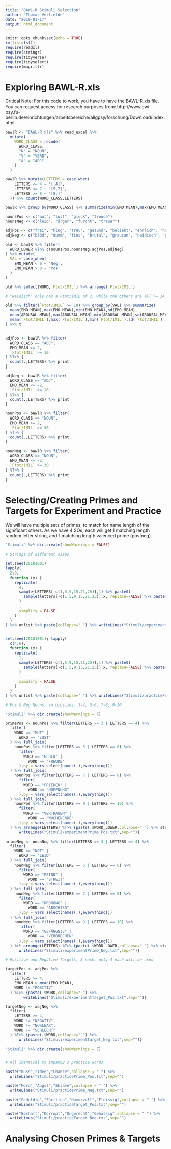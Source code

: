 ```yaml
---
title: "BAWL-R Stimuli Selection"
author: "Thomas Verliefde"
date: "2019-01-17"
output: html_document
---
```


```r
knitr::opts_chunk$set(echo = TRUE)
rm(list=ls())
require(readxl)
require(stringr)
require(tidyverse)
require(tidyselect)
require(magrittr)
```

########################
# Exploring BAWL-R.xls #
########################

Critical Note:
For this code to work, you have to have the BAWL-R.xls file.
You can request access for research purposes from:
  http://www.ewi-psy.fu-berlin.de/einrichtungen/arbeitsbereiche/allgpsy/forschung/Download/index.html

```r

bawlR <- "BAWL-R.xls" %>% read_excel %>%
  mutate(
    WORD_CLASS = recode(
      WORD_CLASS,
      "N" = "NOUN",
      "V" = "VERB",
      "A" = "ADJ"
    )
  )

```

```r

bawlR %>% mutate(LETTERS = case_when(
    LETTERS <= 4 ~ "[,4]",
    LETTERS <= 7 ~ "[5,7]",
    LETTERS >= 8 ~ "[8,]"
  )) %>% count(WORD_CLASS,LETTERS)

```

```r

bawlR %>% group_by(WORD_CLASS) %>% summarize(min(EMO_MEAN),max(EMO_MEAN),sd(EMO_MEAN))

```





```r

nounsPos <- c("mut", "lust", "glück", "freude")
nounsNeg <- c("leid", "ärger", "furcht", "trauer")

adjPos <- c("frei", "klug", "treu", "gesund", "beliebt", "ehrlich", "herzlich", "friedlich")
adjNeg <- c("blöd", "dumm", "fies", "brutal", "grausam", "neidisch", "peinlich", "widerlich")

old <- bawlR %>% filter(
  WORD_LOWER %in% c(nounsPos,nounsNeg,adjPos,adjNeg)
) %>% mutate(
  VAL = case_when(
    EMO_MEAN < 0 ~ 'Neg',
    EMO_MEAN > 0 ~ 'Pos'
  )
)
```

```r

old %>% select(WORD,`Ftot/1MIL`) %>% arrange(`Ftot/1MIL`)

# "Neidisch" only has a Ftot/1MIL of 2, while the others are all >= 14

old %>% filter(`Ftot/1MIL` >= 10) %>% group_by(VAL) %>% summarize(
  mean(EMO_MEAN),max(EMO_MEAN),min(EMO_MEAN),sd(EMO_MEAN),
  mean(AROUSAL_MEAN),max(AROUSAL_MEAN),min(AROUSAL_MEAN),sd(AROUSAL_MEAN),
  mean(`Ftot/1MIL`),max(`Ftot/1MIL`),min(`Ftot/1MIL`),sd(`Ftot/1MIL`)
) %>% t
  

```

```r

adjPos <- bawlR %>% filter(
  WORD_CLASS == "ADJ",
  EMO_MEAN >= 2,
  `Ftot/1MIL` >= 10
) %T>% {
  count(.,LETTERS) %>% print
}

adjNeg <- bawlR %>% filter(
  WORD_CLASS == "ADJ",
  EMO_MEAN <= -2,
  `Ftot/1MIL` >= 10
) %T>% {
  count(.,LETTERS) %>% print
}

nounPos <- bawlR %>% filter(
  WORD_CLASS == "NOUN",
  EMO_MEAN >= 2,
  `Ftot/1MIL` >= 30
) %T>% {
  count(.,LETTERS) %>% print
}

nounNeg <- bawlR %>% filter(
  WORD_CLASS == "NOUN",
  EMO_MEAN <= -2,
  `Ftot/1MIL` >= 30
) %T>% {
  count(.,LETTERS) %>% print
}
```

#####################################################################
# Selecting/Creating Primes and Targets for Experiment and Practice #
#####################################################################

We will have multiple sets of primes, to match for name length of the significant others.
As we have 4 SOs, each will get 1 matching length random letter string, and 1 matching length valenced prime (pos|neg).


```r

"Stimuli" %>% dir.create(showWarnings = FALSE)

# Strings of different sizes

set.seed(20181001)
lapply(
  2:9,
  function (x) {
    replicate(
      4,
      sample(LETTERS[-c(1,5,9,15,21,25)],1) %>% paste0(
        sample(letters[-c(1,5,9,15,21,25)],x, replace=FALSE) %>% paste(collapse="")
      )
      ,
      simplify = FALSE
    )
  }
) %>% unlist %>% paste(collapse=" ") %>% writeLines("Stimuli/experimentPrime_Str.txt",sep="")


set.seed(20181001); lapply(
  c(4,6),
  function (x) {
    replicate(
      1,
      sample(LETTERS[-c(1,5,9,15,21,25)],1) %>% paste0(
        sample(letters[-c(1,5,9,15,21,25)],x, replace=FALSE) %>% paste(collapse="")
      )
      ,
      simplify = FALSE
    )
  }
) %>% unlist %>% paste(collapse=" ") %>% writeLines("Stimuli/practicePrime_Str.txt",sep="")

```

```r
# Pos & Neg Nouns, in binsizes: 3-4, 5-6, 7-8, 9-10

"Stimuli" %>% dir.create(showWarnings = F)

primePos <- nounPos %>% filter(LETTERS == 3 | LETTERS == 4) %>%
  filter(
    WORD == "MUT" |
      WORD == "LUST"
  ) %>% full_join(
    nounPos %>% filter(LETTERS == 5 | LETTERS == 6) %>%
      filter(
        WORD == "GLÜCK" |
          WORD == "FREUDE"
      ),by = vars_select(names(.),everything())
  ) %>% full_join(
    nounPos %>% filter(LETTERS == 7 | LETTERS == 8) %>%
      filter(
        WORD == "FRIEDEN" |
          WORD == "HOFFNUNG"
      ),by = vars_select(names(.),everything())
  ) %>% full_join(
    nounPos %>% filter(LETTERS == 9 | LETTERS == 10) %>%
      filter(
        WORD == "VERTRAUEN" |
          WORD == "WOCHENENDE"
      ),by = vars_select(names(.),everything())
  ) %>% arrange(LETTERS) %T>% {paste(.$WORD_LOWER,collapse=" ") %>% str_to_title %>%
      writeLines("Stimuli/experimentPrime_Pos.txt",sep="")}

primeNeg <- nounNeg %>% filter(LETTERS == 3 | LETTERS == 4) %>%
  filter(
    WORD == "NOT" |
      WORD == "LEID"
  ) %>% full_join(
    nounNeg %>% filter(LETTERS == 5 | LETTERS == 6) %>%
      filter(
        WORD == "FEIND" |
          WORD == "STREIT"
      ),by = vars_select(names(.),everything())
  ) %>% full_join(
    nounNeg %>% filter(LETTERS == 7 | LETTERS == 8) %>%
      filter(
        WORD == "DROHUNG" |
          WORD == "ABSCHIED"
      ),by = vars_select(names(.),everything())
  ) %>% full_join(
    nounNeg %>% filter(LETTERS == 9 | LETTERS == 10) %>%
      filter(
        WORD == "GEFÄNGNIS" |
          WORD == "VERBRECHEN"
      ),by = vars_select(names(.),everything())
  ) %>% arrange(LETTERS) %T>% {paste(.$WORD_LOWER,collapse=" ") %>% str_to_title %>%
      writeLines("Stimuli/experimentPrime_Neg.txt",sep="")}

# Positive and Negative Targets, 8 each, only 4 each will be used

targetPos <- adjPos %>%
  filter(
    LETTERS >= 4,
    EMO_MEAN > mean(EMO_MEAN),
    WORD != "POSITIV"
  ) %T>% {paste(.$WORD,collapse=" ") %>%
        writeLines("Stimuli/experimentTarget_Pos.txt",sep="")}

targetNeg <- adjNeg %>%
  filter(
    LETTERS >= 4,
    WORD != "NEGATIV",
    WORD != "NUKLEAR",
    WORD != "SCHLECHT"
  ) %T>% {paste(.$WORD,collapse=" ") %>%
      writeLines("Stimuli/experimentTarget_Neg.txt",sep="")}


```

```r

"Stimuli" %>% dir.create(showWarnings = F)


# All identical to impamb2's practice words

paste("Kuss","Idee","Chance",collapse = " ") %>%
  writeLines("Stimuli/practicePrime_Pos.txt",sep="")

paste("Mord","Angst","Sklave",collapse = " ") %>%
  writeLines("Stimuli/practicePrime_Neg.txt",sep="")

paste("Geduldig","Zärtlich","Humorvoll","Fleissig",collapse = " ") %>%
  writeLines("Stimuli/practiceTarget_Pos.txt",sep="")

paste("Boshaft","Korrupt","Ungerecht","Gehässig",collapse = " ") %>%
  writeLines("Stimuli/practiceTarget_Neg.txt",sep="")

```

#####################################
# Analysing Chosen Primes & Targets #
#####################################
